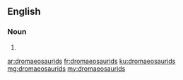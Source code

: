 ==English==

===Noun===
{{head|en}}

# {{plural of|dromaeosaurid}}

[[ar:dromaeosaurids]]
[[fr:dromaeosaurids]]
[[ku:dromaeosaurids]]
[[mg:dromaeosaurids]]
[[my:dromaeosaurids]]
